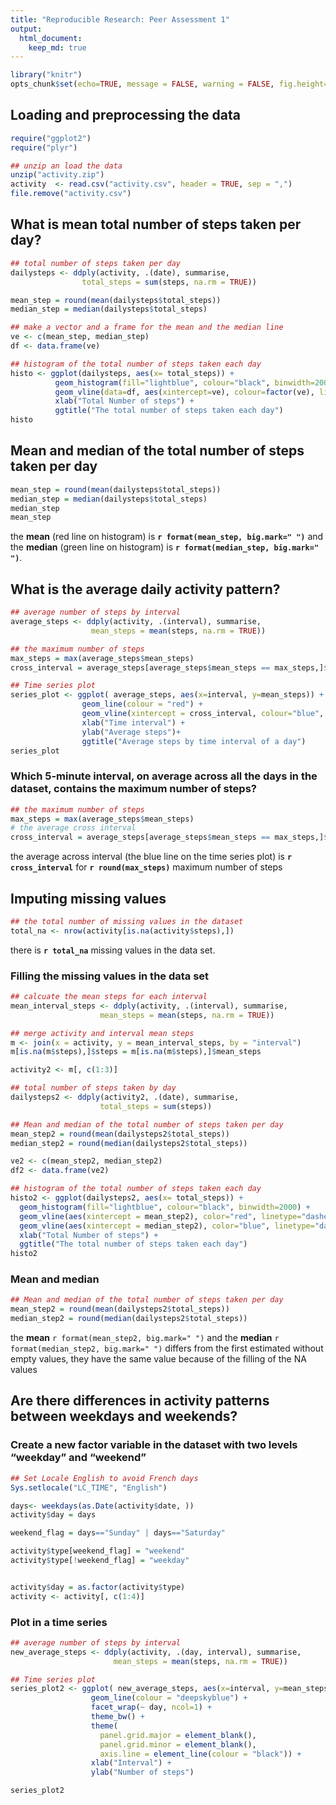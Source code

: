 ```yaml
---
title: "Reproducible Research: Peer Assessment 1"
output: 
  html_document:
    keep_md: true
---
```


```r
library("knitr") 
opts_chunk$set(echo=TRUE, message = FALSE, warning = FALSE, fig.height=6, fig.width=15, fig.path='figure/', cache.path='cache/')
```
## Loading and preprocessing the data

```r
require("ggplot2")
require("plyr")

## unzip an load the data
unzip("activity.zip")
activity  <- read.csv("activity.csv", header = TRUE, sep = ",")
file.remove("activity.csv")
```

## What is mean total number of steps taken per day?
```r
## total number of steps taken per day
dailysteps <- ddply(activity, .(date), summarise, 
                total_steps = sum(steps, na.rm = TRUE))
```

```r
mean_step = round(mean(dailysteps$total_steps))
median_step = median(dailysteps$total_steps)

## make a vector and a frame for the mean and the median line
ve <- c(mean_step, median_step)
df <- data.frame(ve)
```

```r
## histogram of the total number of steps taken each day
histo <- ggplot(dailysteps, aes(x= total_steps)) +
          geom_histogram(fill="lightblue", colour="black", binwidth=2000) +
          geom_vline(data=df, aes(xintercept=ve), colour=factor(ve), linetype="dashed", size=1, show_guide = TRUE)+
          xlab("Total Number of steps") +
          ggtitle("The total number of steps taken each day")
histo
````

## Mean and median of the total number of steps taken per day
```r
mean_step = round(mean(dailysteps$total_steps))
median_step = median(dailysteps$total_steps)
median_step
mean_step
```
the **mean** (red line on histogram) is **`r format(mean_step, big.mark=" ")`** and the **median** (green line on histogram) is **`r format(median_step, big.mark=" ")`**. 

## What is the average daily activity pattern?
```r
## average number of steps by interval
average_steps <- ddply(activity, .(interval), summarise, 
                  mean_steps = mean(steps, na.rm = TRUE))
```

```r
## the maximum number of steps
max_steps = max(average_steps$mean_steps)
cross_interval = average_steps[average_steps$mean_steps == max_steps,]$interval

```

```r
## Time series plot
series_plot <- ggplot( average_steps, aes(x=interval, y=mean_steps)) + 
                geom_line(colour = "red") +                                
                geom_vline(xintercept = cross_interval, colour="blue", linetype = "longdash") + 
                xlab("Time interval") +
                ylab("Average steps")+
                ggtitle("Average steps by time interval of a day")
series_plot
```

### Which 5-minute interval, on average across all the days in the dataset, contains the maximum number of steps?

```r
## the maximum number of steps
max_steps = max(average_steps$mean_steps)
# the average cross interval
cross_interval = average_steps[average_steps$mean_steps == max_steps,]$interval
```
the average across interval (the blue line on the time series plot) is **`r cross_interval`** for **`r round(max_steps)`** maximum number of steps

## Imputing missing values
```r
## the total number of missing values in the dataset
total_na <- nrow(activity[is.na(activity$steps),])
```
there is **`r total_na`**  missing values in the data set.

### Filling the missing values in the data set

```r
## calcuate the mean steps for each interval
mean_interval_steps <- ddply(activity, .(interval), summarise, 
                    mean_steps = mean(steps, na.rm = TRUE))

## merge activity and interval mean steps
m <- join(x = activity, y = mean_interval_steps, by = "interval")
m[is.na(m$steps),]$steps = m[is.na(m$steps),]$mean_steps

activity2 <- m[, c(1:3)]
```

```r
## total number of steps taken by day
dailysteps2 <- ddply(activity2, .(date), summarise, 
                    total_steps = sum(steps))

## Mean and median of the total number of steps taken per day
mean_step2 = round(mean(dailysteps2$total_steps))
median_step2 = round(median(dailysteps2$total_steps))

ve2 <- c(mean_step2, median_step2)
df2 <- data.frame(ve2)

## histogram of the total number of steps taken each day
histo2 <- ggplot(dailysteps2, aes(x= total_steps)) +
  geom_histogram(fill="lightblue", colour="black", binwidth=2000) +  
  geom_vline(aes(xintercept = mean_step2), color="red", linetype="dashed", size=1) +          
  geom_vline(aes(xintercept = median_step2), color="blue", linetype="dashed", size=1) +
  xlab("Total Number of steps") +
  ggtitle("The total number of steps taken each day")
histo2
```

### Mean and median
```r
## Mean and median of the total number of steps taken per day
mean_step2 = round(mean(dailysteps2$total_steps))
median_step2 = round(median(dailysteps2$total_steps))
```
the **mean** ``r format(mean_step2, big.mark=" ")`` and the **median**  ``r format(median_step2, big.mark=" ")`` differs from the first estimated without empty values, they have the same value because of the filling of the NA values 

## Are there differences in activity patterns between weekdays and weekends?

### Create a new factor variable in the dataset with two levels "weekday" and "weekend"
```r
## Set Locale English to avoid French days
Sys.setlocale("LC_TIME", "English")
```

```r
days<- weekdays(as.Date(activity$date, ))
activity$day = days

weekend_flag = days=="Sunday" | days=="Saturday"

activity$type[weekend_flag] = "weekend"
activity$type[!weekend_flag] = "weekday"


activity$day = as.factor(activity$type)
activity <- activity[, c(1:4)]
```


### Plot in a time series
```r
## average number of steps by interval
new_average_steps <- ddply(activity, .(day, interval), summarise, 
                       mean_steps = mean(steps, na.rm = TRUE))

## Time series plot
series_plot2 <- ggplot( new_average_steps, aes(x=interval, y=mean_steps)) + 
                  geom_line(colour = "deepskyblue") +    
                  facet_wrap(~ day, ncol=1) +
                  theme_bw() +
                  theme(                  
                    panel.grid.major = element_blank(), 
                    panel.grid.minor = element_blank(), 
                    axis.line = element_line(colour = "black")) +                                     
                  xlab("Interval") +
                  ylab("Number of steps")

series_plot2
```